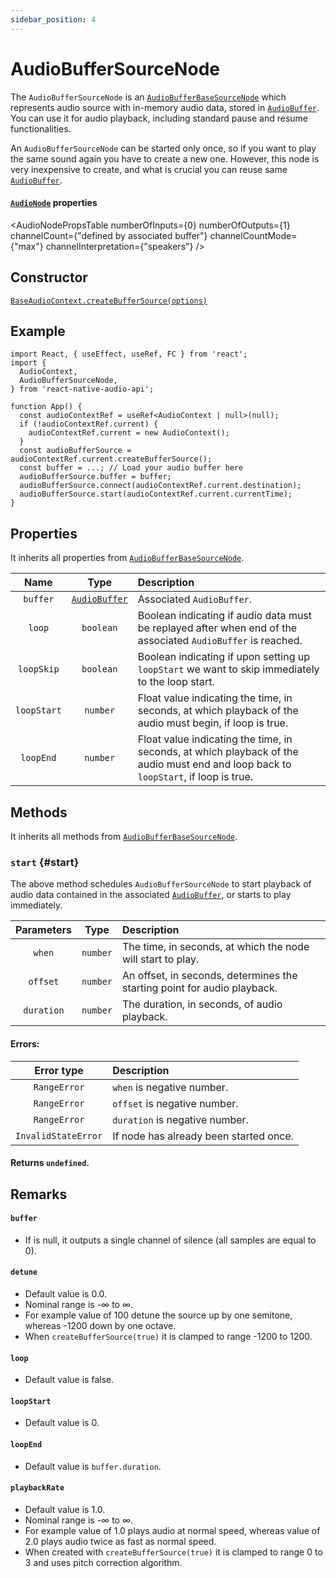 ```yaml
---
sidebar_position: 4
---
```



# AudioBufferSourceNode

The `AudioBufferSourceNode` is an [`AudioBufferBaseSourceNode`](/docs/sources/audio-buffer-base-source-node) which represents audio source with in-memory audio data, stored in 
[`AudioBuffer`](/docs/sources/audio-buffer). You can use it for audio playback, including standard pause and resume functionalities.

An `AudioBufferSourceNode` can be started only once, so if you want to play the same sound again you have to create a new one.
However, this node is very inexpensive to create, and what is crucial you can reuse same [`AudioBuffer`](/docs/sources/audio-buffer).

#### [`AudioNode`](/docs/core/audio-node#properties) properties

<AudioNodePropsTable numberOfInputs={0} numberOfOutputs={1} channelCount={"defined by associated buffer"} channelCountMode={"max"} channelInterpretation={"speakers"} />

## Constructor

[`BaseAudioContext.createBufferSource(options)`](/docs/core/base-audio-context#createbuffersource)

## Example

```tsx
import React, { useEffect, useRef, FC } from 'react';
import {
  AudioContext,
  AudioBufferSourceNode,
} from 'react-native-audio-api';

function App() {
  const audioContextRef = useRef<AudioContext | null>(null);
  if (!audioContextRef.current) {
    audioContextRef.current = new AudioContext();
  }
  const audioBufferSource = audioContextRef.current.createBufferSource();
  const buffer = ...; // Load your audio buffer here
  audioBufferSource.buffer = buffer;
  audioBufferSource.connect(audioContextRef.current.destination);
  audioBufferSource.start(audioContextRef.current.currentTime);
}
```

## Properties

It inherits all properties from [`AudioBufferBaseSourceNode`](/docs/sources/audio-buffer-base-source-node#properties).

| Name | Type | Description |
| :----: | :----: | :-------- |
| `buffer` | [`AudioBuffer`](/docs/sources/audio-buffer) | Associated `AudioBuffer`. |
| `loop` | `boolean` | Boolean indicating if audio data must be replayed after when end of the associated `AudioBuffer` is reached. |
| `loopSkip` | `boolean` | Boolean indicating if upon setting up `loopStart` we want to skip immediately to the loop start. |
| `loopStart` | `number` | Float value indicating the time, in seconds, at which playback of the audio must begin, if loop is true. |
| `loopEnd` | `number` | Float value indicating the time, in seconds, at which playback of the audio must end and loop back to `loopStart`, if loop is true. |

## Methods

It inherits all methods from [`AudioBufferBaseSourceNode`](/docs/sources/audio-buffer-base-source-node#methods).

### `start` <Overridden /> {#start}

The above method schedules `AudioBufferSourceNode` to start playback of audio data contained in the associated [`AudioBuffer`](/docs/sources/audio-buffer), or starts to play immediately.

| Parameters | Type | Description |
| :---: | :---: | :---- |
| `when` | `number` | The time, in seconds, at which the node will start to play. |
| `offset` <Optional /> | `number` | An offset, in seconds, determines the starting point for audio playback. |
| `duration` <Optional /> | `number` | The duration, in seconds, of audio playback. |

#### Errors:

| Error type | Description |
| :---: | :---- |
| `RangeError` | `when` is negative number. |
| `RangeError` | `offset` is negative number. |
| `RangeError` | `duration` is negative number. |
| `InvalidStateError` | If node has already been started once. |

#### Returns `undefined`.

## Remarks

#### `buffer`
- If is null, it outputs a single channel of silence (all samples are equal to 0).

#### `detune`
- Default value is 0.0.
- Nominal range is -∞ to ∞.
- For example value of 100 detune the source up by one semitone, whereas -1200 down by one octave.
- When `createBufferSource(true)` it is clamped to range -1200 to 1200.

#### `loop`
- Default value is false.

#### `loopStart`
- Default value is 0.

#### `loopEnd`
- Default value is `buffer.duration`.

#### `playbackRate`
- Default value is 1.0.
- Nominal range is -∞ to ∞.
- For example value of 1.0 plays audio at normal speed, whereas value of 2.0 plays audio twice as fast as normal speed.
- When created with `createBufferSource(true)` it is clamped to range 0 to 3 and uses pitch correction algorithm.
